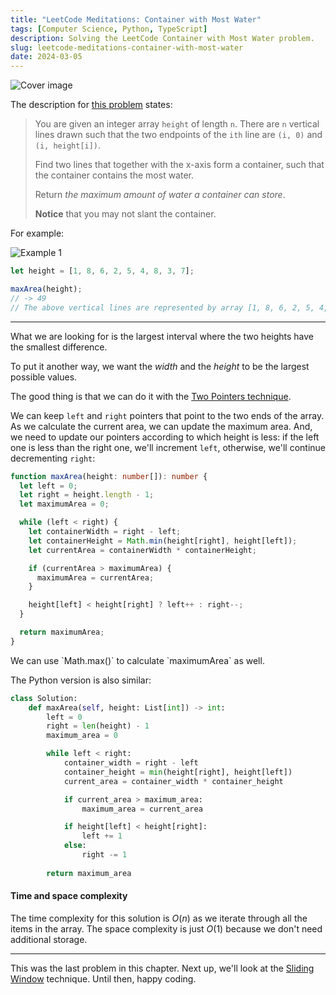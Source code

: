 ```yaml
---
title: "LeetCode Meditations: Container with Most Water"
tags: [Computer Science, Python, TypeScript]
description: Solving the LeetCode Container with Most Water problem.
slug: leetcode-meditations-container-with-most-water
date: 2024-03-05
---
```


![Cover image](/blog/post-images/2024-03-05/12-lm.png)

The description for [this problem](https://leetcode.com/problems/container-with-most-water) states:

> You are given an integer array `height` of length `n`. There are `n` vertical lines drawn such that the two endpoints of the `ith` line are `(i, 0)` and `(i, height[i])`.
>
> Find two lines that together with the x-axis form a container, such that the container contains the most water.
>
> Return _the maximum amount of water a container can store_.
>
> **Notice** that you may not slant the container.

For example:

![Example 1](https://s3-lc-upload.s3.amazonaws.com/uploads/2018/07/17/question_11.jpg)

```ts
let height = [1, 8, 6, 2, 5, 4, 8, 3, 7];

maxArea(height);
// -> 49
// The above vertical lines are represented by array [1, 8, 6, 2, 5, 4, 8, 3, 7]. In this case, the max area of water (blue section) the container can contain is 49.
```

---

What we are looking for is the largest interval where the two heights have the smallest difference.

To put it another way, we want the _width_ and the _height_ to be the largest possible values.

The good thing is that we can do it with the [Two Pointers technique](https://rivea0.github.io/blog/leetcode-meditations-chapter-2-two-pointers).

We can keep `left` and `right` pointers that point to the two ends of the array. As we calculate the current area, we can update the maximum area. And, we need to update our pointers according to which height is less: if the left one is less than the right one, we'll increment `left`, otherwise, we'll continue decrementing `right`:

```ts
function maxArea(height: number[]): number {
  let left = 0;
  let right = height.length - 1;
  let maximumArea = 0;

  while (left < right) {
    let containerWidth = right - left;
    let containerHeight = Math.min(height[right], height[left]);
    let currentArea = containerWidth * containerHeight;

    if (currentArea > maximumArea) {
      maximumArea = currentArea;
    }

    height[left] < height[right] ? left++ : right--;
  }

  return maximumArea;
}
```

<Note>
We can use `Math.max()` to calculate `maximumArea` as well.
</Note>

The Python version is also similar:

```python
class Solution:
    def maxArea(self, height: List[int]) -> int:
        left = 0
        right = len(height) - 1
        maximum_area = 0

        while left < right:
            container_width = right - left
            container_height = min(height[right], height[left])
            current_area = container_width * container_height

            if current_area > maximum_area:
                maximum_area = current_area

            if height[left] < height[right]:
                left += 1 
            else:
                right -= 1
        
        return maximum_area
```

#### Time and space complexity

The time complexity for this solution is $O(n)$ as we iterate through all the items in the array. The space complexity is just $O(1)$ because we don't need additional storage.

---

This was the last problem in this chapter. Next up, we'll look at the [Sliding Window](https://leetcodethehardway.com/tutorials/basic-topics/sliding-window) technique. Until then, happy coding.
